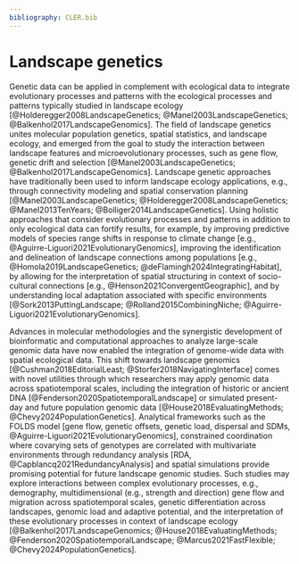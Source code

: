 ```yaml
---
bibliography: CLER.bib
---
```


<!-- Person responsible: de Flamingh -->

# Landscape genetics {#sec-genetics}

Genetic data can be applied in complement with ecological data to integrate evolutionary processes and patterns with the ecological processes and patterns typically studied in landscape ecology [@Holderegger2008LandscapeGenetics; @Manel2003LandscapeGenetics; @Balkenhol2017LandscapeGenomics]. 
The field of landscape genetics unites molecular population genetics, spatial statistics, and landscape ecology, and emerged from the goal to study the interaction between landscape features and microevolutionary processes, such as gene flow, genetic drift and selection [@Manel2003LandscapeGenetics; @Balkenhol2017LandscapeGenomics]. 
Landscape genetic approaches have traditionally been used to inform landscape ecology applications, e.g., through connectivity modeling and spatial conservation planning [@Manel2003LandscapeGenetics; @Holderegger2008LandscapeGenetics; @Manel2013TenYears; @Bolliger2014LandscapeGenetics].
Using holistic approaches that consider evolutionary processes and patterns in addition to only ecological data can fortify results, for example, by improving predictive models of species range shifts in response to climate change [e.g., @Aguirre-Liguori2021EvolutionaryGenomics], improving the identification and delineation of landscape connections among populations [e.g., @Homola2019LandscapeGenetics; @deFlamingh2024IntegratingHabitat], by allowing for the interpretation of spatial structuring in context of socio-cultural connections [e.g., @Henson2021ConvergentGeographic], and by understanding local adaptation associated with specific environments [@Sork2013PuttingLandscape; @Rolland2015CombiningNiche; @Aguirre-Liguori2021EvolutionaryGenomics]. 

Advances in molecular methodologies and the synergistic development of bioinformatic and computational approaches to analyze large-scale genomic data have now enabled the integration of genome-wide data with spatial ecological data. 
This shift towards landscape genomics [@Cushman2018EditorialLeast; @Storfer2018NavigatingInterface] comes with novel utilities through which researchers may apply genomic data across spatiotemporal scales, including the integration of historic or ancient DNA [@Fenderson2020SpatiotemporalLandscape] or simulated present-day and future population genomic data [@House2018EvaluatingMethods; @Chevy2024PopulationGenetics]. 
Analytical frameworks such as the FOLDS model [gene flow, genetic offsets, genetic load, dispersal and SDMs, @Aguirre-Liguori2021EvolutionaryGenomics], constrained coordination where covarying sets of genotypes are correlated with multivariate environments through redundancy analysis [RDA, @Capblancq2021RedundancyAnalysis] and spatial simulations provide promising potential for future landscape genomic studies. 
Such studies may explore interactions between complex evolutionary processes, e.g., demography, multidimensional (e.g., strength and direction) gene flow and migration across spatiotemporal scales, genetic differentiation across landscapes, genomic load and adaptive potential, and the interpretation of these evolutionary processes in context of landscape ecology [@Balkenhol2017LandscapeGenomics; @House2018EvaluatingMethods; @Fenderson2020SpatiotemporalLandscape; @Marcus2021FastFlexible; @Chevy2024PopulationGenetics].
